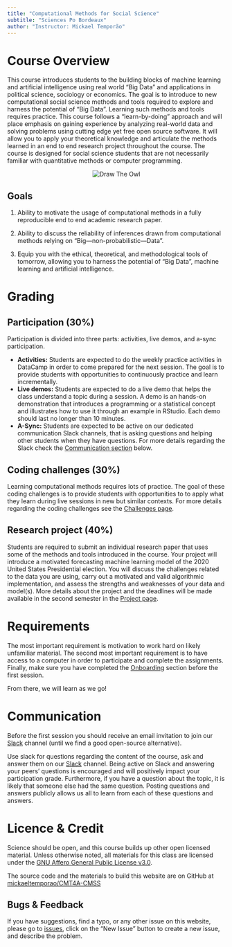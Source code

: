 ```yaml
---
title: "Computational Methods for Social Science"
subtitle: "Sciences Po Bordeaux"
author: "Instructor: Mickael Temporão"
---
```


# Course Overview
This course introduces students to the building blocks of machine learning and artificial intelligence using real world "Big Data" and applications in political science, sociology or economics. The goal is to introduce to new computational social science methods and tools required to explore and harness the potential of "Big Data". Learning such methods and tools requires practice. This course follows a "learn-by-doing" approach and will place emphasis on gaining experience by analyzing real-world data and solving problems using cutting edge yet free open source software. It will allow you to apply your theoretical knowledge and articulate the methods learned in an end to end research project throughout the course. The course is designed for social science students that are not necessarily familiar with quantitative methods or computer programming.

<center>
![](https://www.forimpact.org/wp-content/uploads/2014/01/HowToDrawOwl.jpg "Draw The Owl")
</center>

## Goals
1. Ability to motivate the usage of computational methods in a fully reproducible end to end academic research paper.

2. Ability to discuss the reliability of inferences drawn from computational methods relying on "Big---non-probabilistic---Data".

3. Equip you with the ethical, theoretical, and methodological tools of tomorrow, allowing you to harness the potential of "Big Data", machine learning and artificial intelligence.


# Grading
## Participation (30%)
Participation is divided into three parts: activities, live demos, and a-sync participation.

- **Activities:** Students are expected to do the weekly practice activities in DataCamp in order to come prepared for the next session. The goal is to provide students with opportunities to continuously practice and learn incrementally.
- **Live demos:** Students are expected to do a live demo that helps the class understand a topic during a session. A demo is an hands-on demonstration that introduces a programming or a statistical concept and illustrates how to use it through an example in RStudio. Each demo should last no longer than 10 minutes.
- **A-Sync:** Students are expected to be active on our dedicated communication Slack channels, that is asking questions and helping other students when they have questions. For more details regarding the Slack check the [Communication section](#Communication) below.

## Coding challenges (30%)
Learning computational methods requires lots of practice. The goal of these coding challenges is to provide students with opportunities to to apply what they learn during live sessions in new but similar contexts. For more details regarding the coding challenges see the [Challenges page](challenges.html).

## Research project (40%)
Students are required to submit an individual research paper that uses some of the methods and tools introduced in the course. Your project will introduce a motivated forecasting machine learning model of the 2020 United States Presidential election. You will discuss the challenges related to the data you are using, carry out a motivated and valid algorithmic implementation, and assess the strengths and weaknesses of your data and model(s). More details about the project and the deadlines will be made available in the second semester in the [Project page](tba.html).

# Requirements
The most important requirement is motivation to work hard on likely unfamiliar material. The second most important requirement is to have access to a computer in order to participate and complete the assignments. Finally, make sure you have completed the [Onboarding](onboarding.html) section before the first session.

From there, we will learn as we go!


# Communication
Before the first session you should receive an email invitation to join our [Slack](https://spb-methods.slack.com) channel (until we find a good open-source alternative).

Use slack for questions regarding the content of the course, ask and answer them on our [Slack](https://spb-methods.slack.com) channel. Being active on Slack and answering your peers’ questions is encouraged and will positively impact your participation grade. Furthermore, if you have a question about the topic, it is likely that someone else had the same question. Posting questions and answers publicly allows us all to learn from each of these questions and answers.


# Licence & Credit

Science should be open, and this course builds up other open licensed material. Unless otherwise noted, all materials for this class are licensed under the [GNU Affero General Public License v3.0](https://spdx.org/licenses/AGPL-3.0-or-later.html).

The source code and the materials to build this website are on GitHub at [mickaeltemporao/CMT4A-CMSS](https://github.com/mickaeltemporao/CMT4A-CMSS)

## Bugs & Feedback

If you have suggestions, find a typo, or any other issue on this website, please go to [issues](https://github.com/mickaeltemporao/CMT4A-CMSS/issues), click on the "New Issue" button to create a new issue, and describe the problem.

